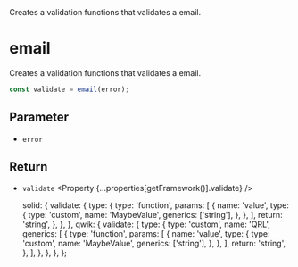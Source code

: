 
<Title>email</Title>
<Description>
  Creates a validation functions that validates a email.
</Description>

# email

Creates a validation functions that validates a email.

```ts
const validate = email(error);
```

## Parameter

- `error` <Property type="string" />

## Return

- `validate` <Property {...properties[getFramework()].validate} />

  solid: {
    validate: {
      type: {
        type: 'function',
        params: [
          {
            name: 'value',
            type: {
              type: 'custom',
              name: 'MaybeValue',
              generics: ['string'],
            },
          },
        ],
        return: 'string',
      },
    },
  },
  qwik: {
    validate: {
      type: {
        type: 'custom',
        name: 'QRL',
        generics: [
          {
            type: 'function',
            params: [
              {
                name: 'value',
                type: {
                  type: 'custom',
                  name: 'MaybeValue',
                  generics: ['string'],
                },
              },
            ],
            return: 'string',
          },
        ],
      },
    },
  },
};
